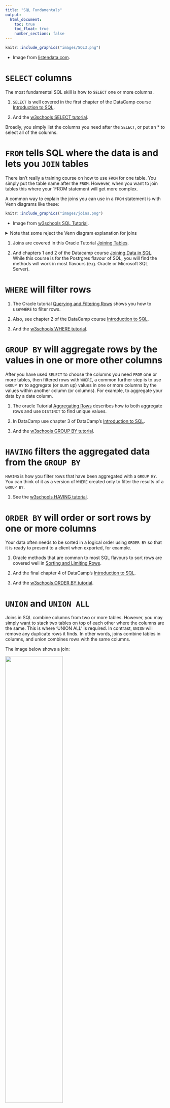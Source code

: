 ```yaml
---
title: "SQL Fundamentals"
output:
  html_document:
    toc: true
    toc_float: true
    number_sections: false
---
```


```r
knitr::include_graphics("images/SQL3.png") 
```

* Image from [listendata.com](https://www.listendata.com/2014/04/proc-sql-select-statement.html){target="_blank"}.

# `SELECT` columns

The most fundamental SQL skill is how to `SELECT` one or more columns. 

1. `SELECT` is well covered in the first chapter of the DataCamp course [Introduction to SQL](https://www.datacamp.com/courses/introduction-to-sql){target="_blank"}. 

2. And the [w3schools SELECT tutorial](https://www.w3schools.com/sql/sql_select.asp){target="_blank"}.

Broadly, you simply list the columns you need after the `SELECT`, or put an * to select all of the columns. 

# `FROM` tells SQL where the data is and lets you `JOIN` tables

There isn't really a training course on how to use `FROM` for one table. You simply put the table name after the `FROM`. However, when you want to join tables this where your `FROM statement will get more complex. 

A common way to explain the joins you can use in a `FROM` statement is with Venn diagrams like these:

```r
knitr::include_graphics("images/joins.png") 
```
* Image from [w3schools SQL Tutorial](https://www.w3schools.com/sql/sql_join.asp){target="_blank"}.

<details>
  <summary>Note that some reject the Venn diagram explanation for joins</summary>
    <ul>

Though some reject the Venn diagram explanation and say [Say NO to Venn Diagrams When Explaining JOINs](https://blog.jooq.org/2016/07/05/say-no-to-venn-diagrams-when-explaining-joins/){target="_blank"}. Instead they explain that all joins begin with a `CROSS JOIN` (where every row on the left table is combined with every row on the right table), then all other joins (e.g. `INNER JOIN`) are a filtered version of that `CROSS JOIN`. 

![](https://www.essentialsql.com/wp-content/uploads/2016/08/Cross-Join-Two-Tables-to-Get-Combinations.png){width=60%}
* Image from [Essential SQL](https://www.essentialsql.com/cross-join-introduction/){target="_blank}.

Though please note that cross joins themselves are, *"..potentially an expensive and dangerous operation since it can lead to a large data explosion. It is best used in scenarios where a normal join cannot be used and very selective predicates are being used in the WHERE clause to limit the number of produced rows"* [Microsoft Docs](https://docs.microsoft.com/en-us/u-sql/statements-and-expressions/select/from/joins/cross-join). In other words, if you do use a cross join, make sure it is filtered with a `WHERE` clause.

</ul>
</details>

1. Joins are covered in this Oracle Tutorial [Joining Tables](https://livesql.oracle.com/apex/livesql/file/tutorial_G00HFQ7L5MB5BJ2K9612EDNWB.html){target="_blank"}.

2. And chapters 1 and 2 of the Datacamp course [Joining Data in SQL](https://learn.datacamp.com/courses/joining-data-in-postgresql){target="_blank"}. While this course is for the Postrgres flavour of SQL, you will find the methods will work in most flavours (e.g. Oracle or Microsoft SQL Server). 

# `WHERE` will filter rows

1. The Oracle tutorial [Querying and Filtering Rows](https://livesql.oracle.com/apex/livesql/file/tutorial_FIYST7OOFBN2ESHA54YUV6WN8.html){target="_blank"} shows you how to use`WHERE` to filter rows.

2. Also, see chapter 2 of the DataCamp course [Introduction to SQL](https://www.datacamp.com/courses/introduction-to-sql){target="_blank"}.

3. And the [w3schools WHERE tutorial](https://www.w3schools.com/sql/sql_where.asp).

# `GROUP BY` will aggregate rows by the values in one or more other columns

After you have used `SELECT` to choose the columns you need `FROM` one or more tables, then filtered rows with `WHERE`, a common further step is to use `GROUP BY` to aggregate (or sum up) values in one or more columns by the values within another column (or columns). For example, to aggregate your data by a date column.  

1. The oracle Tutorial [Aggregating Rows](https://livesql.oracle.com/apex/livesql/file/tutorial_G1UNQOOO9YNU723ZMVP6EGJIO.html){target="_blank"} describes how to both aggregate rows and use `DISTINCT` to find unique values.

2. In DataCamp use chapter 3 of DataCamp's [Introduction to SQL](https://www.datacamp.com/courses/introduction-to-sql){target="_blank"}.

3. And the [w3schools GROUP BY tutorial](https://www.w3schools.com/sql/sql_groupby.asp){target="_blank"}.

# `HAVING` filters the aggregated data from the `GROUP BY`

`HAVING` is how you filter rows that have been aggregated with a `GROUP BY`. You can think of it as a version of `WHERE` created only to filter the results of a `GROUP BY`.

1. See the [w3schools HAVING tutorial](https://www.w3schools.com/sql/sql_having.asp){target="_blank"}.

# `ORDER BY` will order or sort rows by one or more columns

Your data often needs to be sorted in a logical order using `ORDER BY` so that it is ready to present to a client when exported, for example.

1. Oracle methods that are common to most SQL flavours to sort rows are covered well in [Sorting and Limiting Rows](https://livesql.oracle.com/apex/livesql/file/tutorial_GMY4RMH9LDCPYKJC615PEOZHT.html){target="_blank"}.

2. And the final chapter 4 of DataCamp's [Introduction to SQL](https://www.datacamp.com/courses/introduction-to-sql){target="_blank"}.

3. And the [w3schools ORDER BY tutorial](https://www.w3schools.com/sql/sql_orderby.asp){target="_blank"}.

# `UNION` and `UNION ALL`

Joins in SQL combine columns from two or more tables. However, you may simply want to stack two tables on top of each other where the columns are the same. This is where 'UNION ALL' is required. In contrast, `UNION` will remove any duplicate rows it finds. In other words, joins combine tables in columns, and union combines rows with the same columns. 

The image below shows a join:
\  

![](https://www.essentialsql.com/wp-content/uploads/2015/08/VisualDepictionOfJoin.png){width=60%}
<br />
<br />

While this image shows a `UNION`:

<br />
<br />

![](https://www.essentialsql.com/wp-content/uploads/2015/08/VisualDepictionOfUnion.png){width=60%}



* Images from: [essentialsql.com](https://www.essentialsql.com/what-is-the-difference-between-a-join-and-a-union/){target="_blank"}.

1. Please try the Oracle tutorial [Union, Minus and Intersect](https://livesql.oracle.com/apex/livesql/file/tutorial_GPSAXIY7KMDX4ALZX654OXY6S.html){target="_blank"}.

2. And chapter 3 of the Datacamp course [Joining Data in SQL](https://learn.datacamp.com/courses/joining-data-in-postgresql){target="_blank"}.

3. And the [w3schools UNION tutorial](https://www.w3schools.com/sql/sql_union.asp){target="_blank"}.

# Handling nulls

Null values are a challenge in every data tool. There are specific methods depending on the flavour of SQL you are using. 

1. Here is the Oracle course on [Querying Null-valued Rows](https://livesql.oracle.com/apex/livesql/file/tutorial_GIEX74ES22UVSEOB0CL100ZL1.html){target="_blank"}.

2. And the [w3schools NULL Functions tutorial](https://www.w3schools.com/sql/sql_isnull.asp){target="_blank"}. 

# Cheat sheets

Once you are familiar with these key skills and have used them a few times, cheat sheets are a good way to quickly remind you of what you have forgotten. There are many SQL cheat sheets online, but this [KDnuggets cheatsheet](https://www.kdnuggets.com/2018/07/sql-cheat-sheet.html){target="_blank"} combines the SQL code you need with a clear plain English explanation.

# What next?

Once you have mastered the fundamentals, we encourage you to write literate SQL using Common table expressoins. This is the next tab along in this guide.
